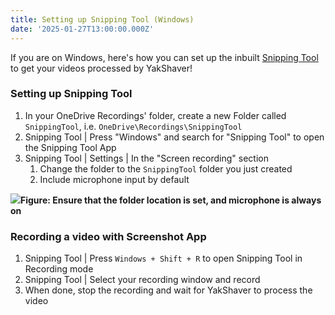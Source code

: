 ```yaml
---
title: Setting up Snipping Tool (Windows)
date: '2025-01-27T13:00:00.000Z'
---
```


If you are on Windows, here's how you can set up the inbuilt [Snipping Tool](https://support.microsoft.com/en-us/windows/use-snipping-tool-to-capture-screenshots-00246869-1843-655f-f220-97299b865f6b) to get your videos processed by YakShaver!

### Setting up Snipping Tool

1. In your OneDrive Recordings' folder, create a new Folder called `SnippingTool`, i.e. `OneDrive\Recordings\SnippingTool`
2. Snipping Tool | Press "Windows" and search for "Snipping Tool" to open the Snipping Tool App
3. Snipping Tool | Settings | In the "Screen recording" section
   1. Change the folder to the `SnippingTool` folder you just created
   2. Include microphone input by default

![](/YakShaver/Docs/Snipping-Tool-Settings.png)**Figure: Ensure that the folder location is set, and microphone is always on**

### Recording a video with Screenshot App

1. Snipping Tool | Press `Windows + Shift + R` to open Snipping Tool in Recording mode
2. Snipping Tool | Select your recording window and record
3. When done, stop the recording and wait for YakShaver to process the video
